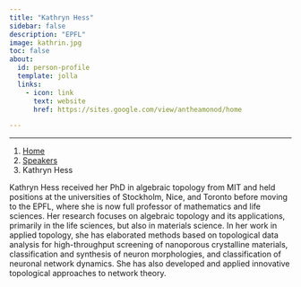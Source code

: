 ```yaml
---
title: "Kathryn Hess"
sidebar: false
description: "EPFL"
image: kathrin.jpg
toc: false
about:
  id: person-profile
  template: jolla
  links:
    - icon: link
      text: website
      href: https://sites.google.com/view/antheamonod/home

---
```

---

```{=html}
<nav aria-label="breadcrumb">
  <ol class="breadcrumb">
    <li class="breadcrumb-item"><a href="../../index.html">Home</a></li>
    <li class="breadcrumb-item"><a href="../../speaker.html">Speakers</a></li>
    <li class="breadcrumb-item active">Kathryn Hess</li>

  </ol>
</nav>
```

:::{#person-profile}
:::

Kathryn Hess received her PhD in algebraic topology from MIT and held positions at the universities of Stockholm, Nice, and Toronto before moving to the EPFL, where she is now full professor of mathematics and life sciences. Her research focuses on algebraic topology and its applications, primarily in the life sciences, but also in materials science.  In her work in applied topology, she has elaborated methods based on topological data analysis for high-throughput screening of nanoporous crystalline materials, classification and synthesis of neuron morphologies, and classification of neuronal network dynamics.  She has also developed and applied innovative topological approaches to network theory.